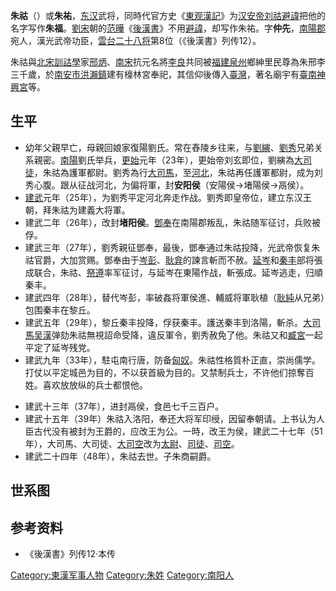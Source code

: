 {{no footnotes|time=2018-07-22T13:36:58+00:00}}
'''朱祜'''（{{bd||？|48年||catIdx=Z}}）或'''朱祐'''，[[东汉|东汉]]武将，同時代官方史《[[東观漢記|東观漢記]]》为[[汉安帝|汉安帝]][[刘祜|刘祜]][[避諱|避諱]]把他的名字写作'''朱福'''。[[劉宋|劉宋]]朝的[[范晔_(刘宋)|范曄]]《[[後漢書|後漢書]]》不用[[避諱|避諱]]，却写作朱祐。字'''仲先'''，[[南陽郡|南陽郡]]宛人，漢光武帝功臣，[[雲台二十八将|雲台二十八将]]第8位（《後漢書》列传12）。

朱祜與[[北宋|北宋]][[訓詁學|訓詁學]]家[[邢府千歲|邢炳]]、[[南宋|南宋]]抗元名將[[李良_(南宋將領)|李良]]共同被[[福建|福建]][[泉州|泉州]]鄉紳里民尊為朱邢李三千歲，於[[南安市|南安市]][[洪瀨鎮|洪瀨鎮]]建有檺林宮奉祀，其信仰後傳入[[臺灣|臺灣]]，著名廟宇有[[臺南神興宮|臺南神興宮]]等。

==生平==
*幼年父親早亡，母親回娘家復陽劉氏。常在舂陵乡往来，与[[劉縯|劉縯]]、[[劉秀|劉秀]]兄弟关系親密。[[南陽|南陽]]劉氏举兵，[[更始_(汉朝)|更始]]元年（23年），更始帝刘玄即位，劉縯為[[大司徒|大司徒]]，朱祜為護軍都尉。劉秀為行[[大司馬|大司馬]]，至[[河北|河北]]，朱祜再任護軍都尉，成为刘秀心腹。跟从征战河北，为偏将軍，封'''安阳侯'''（安陽侯→堵陽侯→鬲侯）。
*[[建武_(东汉)|建武]]元年（25年），为劉秀平定河北奔走作战。劉秀即皇帝位，建立东汉王朝，拜朱祜为建義大将軍。
*建武二年（26年），改封'''堵阳侯'''。[[鄧奉|鄧奉]]在南陽郡叛乱，朱祜随军征讨，兵败被俘。
*建武三年（27年），劉秀親征鄧奉，最後，鄧奉通过朱祜投降，光武帝恢复朱祜官爵，大加赏赐。鄧奉由于[[岑彭|岑彭]]、[[耿弇|耿弇]]的諫言斬而不赦。[[延岑|延岑]]和[[秦丰|秦丰]]部将張成联合，朱祜、[[祭遵|祭遵]]率军征讨，与延岑在東陽作战，斬張成。延岑逃走，归順秦丰。
*建武四年（28年），替代岑彭，率破姦将軍侯進、輔威将軍耿植（[[耿純|耿純]]从兄弟）包围秦丰在黎丘。
*建武五年（29年），黎丘秦丰投降，俘获秦丰。護送秦丰到洛陽，斬杀。[[大司馬|大司馬]][[吴漢|吴漢]]弹劾朱祜無視詔命受降，違反軍令，劉秀赦免了他。朱祜又和[[臧宮|臧宮]]一起平定了延岑残党。
*建武九年（33年），駐屯南行唐，防备[[匈奴|匈奴]]。朱祜性格質朴正直，崇尚儒学。打仗以平定城邑为目的，不以获首級为目的。又禁制兵士，不许他们掠奪百姓。喜欢放放纵的兵士都恨他。

*建武十三年（37年），进封鬲侯，食邑七千三百户。
*建武十五年（39年）朱祜入洛阳，奉还大将军印绶，因留奉朝请。上书认为人臣古代没有被封为王爵的，应改王为公。一時，改王为侯，建武二十七年（51年），大司馬、大司徒、[[大司空|大司空]]改为[[太尉|太尉]]、[[司徒|司徒]]、[[司空|司空]]。
*建武二十四年（48年），朱祜去世。子朱商嗣爵。

==世系图==
<center>
{{familytree/start}}
{{familytree | Hu |Hu=鬲侯'''朱祜''' }}
{{familytree | |!| }}
{{familytree | Sh |Sh=鬲侯[[朱商|朱商]] }}
{{familytree | |!| }}
{{familytree | Ya |Ya=鬲侯[[朱演|朱演]] }}
{{familytree | |!| }}
{{familytree | Ch |Ch=鬲侯[[朱冲|朱冲]] }}
{{familytree/end}}
</center>

==参考资料==
{{wikisource|後漢書/卷22#朱祐|後漢書朱祐传}}
*《後漢書》列传12·本传

{{云台二十八将}}

[[Category:東漢军事人物|Category:東漢军事人物]]
[[Category:朱姓|Category:朱姓]]
[[Category:南阳人|Category:南阳人]]